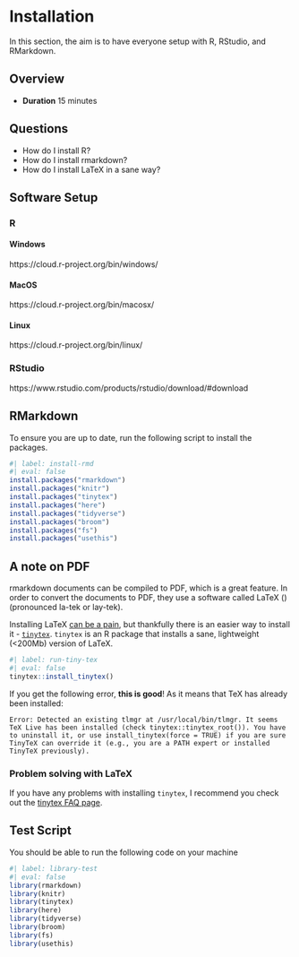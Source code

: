 # Installation

In this section, the aim is to have everyone setup with R, RStudio, and RMarkdown.

## Overview

* **Duration** 15 minutes

## Questions

* How do I install R?
* How do I install rmarkdown?
* How do I install LaTeX in a sane way?

## Software Setup

### R

#### Windows

https://cloud.r-project.org/bin/windows/

#### MacOS

https://cloud.r-project.org/bin/macosx/

#### Linux

https://cloud.r-project.org/bin/linux/

### RStudio

https://www.rstudio.com/products/rstudio/download/#download

## RMarkdown

To ensure you are up to date, run the following script to install the packages.

```r
#| label: install-rmd
#| eval: false
install.packages("rmarkdown")
install.packages("knitr")
install.packages("tinytex")
install.packages("here")
install.packages("tidyverse")
install.packages("broom")
install.packages("fs")
install.packages("usethis")
```

## A note on PDF

rmarkdown documents can be compiled to PDF, which is a great feature. In order to convert the documents to PDF, they use a software called LaTeX (\LaTeX) (pronounced la-tek or lay-tek). 

Installing LaTeX [can be a pain](https://yihui.name/tinytex/pain/), but thankfully there is an easier way to install it - [`tinytex`](https://yihui.name/tinytex/). `tinytex` is an R package that installs a sane, lightweight (<200Mb) version of LaTeX. 

```r
#| label: run-tiny-tex
#| eval: false
tinytex::install_tinytex()
```

If you get the following error, **this is good**! As it means that TeX has already been installed:

```
Error: Detected an existing tlmgr at /usr/local/bin/tlmgr. It seems TeX Live has been installed (check tinytex::tinytex_root()). You have to uninstall it, or use install_tinytex(force = TRUE) if you are sure TinyTeX can override it (e.g., you are a PATH expert or installed TinyTeX previously).
```

### Problem solving with LaTeX

If you have any problems with installing `tinytex`, I recommend you check out the [tinytex FAQ page](https://yihui.name/tinytex/faq/).

## Test Script

You should be able to run the following code on your machine

```r
#| label: library-test
#| eval: false
library(rmarkdown)
library(knitr)
library(tinytex)
library(here)
library(tidyverse)
library(broom)
library(fs)
library(usethis)
```

